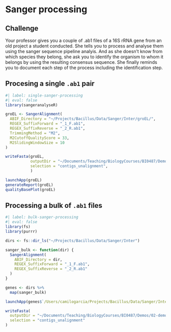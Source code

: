 # Sanger processing

## Challenge {.unnumbered}
Your professor gives you a couple of .ab1 files of a 16S rRNA gene from an old project a student conducted. She tells you to process and analyse them using the sanger sequence pipeline analyis. And as she doesn’t know from which species they belong, she ask you to identify the organism to whom it belongs by using the resulting consensus sequence. She finally reminds you to document each step of the process including the identification step.

## Procesing a single `.ab1` pair {.unnumbered}

```r
#| label: single-sanger-processing
#| eval: false
library(sangeranalyseR)

groEL <- SangerAlignment(
  ABIF_Directory = "~/Projects/Bacillus/Data/Sanger/Inter/groEL/",
  REGEX_SuffixForward = "_1_F.ab1",
  REGEX_SuffixReverse = "_2_R.ab1",
  TrimmingMethod = "M2",
  M2CutoffQualityScore = 33,
  M2SlidingWindowSize = 10
)

writeFasta(groEL, 
           outputDir = "~/Documents/Teaching/BiologyCourses/BI0487/Demos/02-demo-sangeranalysis",
           selection = "contigs_unalignment",
           )

launchApp(groEL)
generateReport(groEL)
qualityBasePlot(groEL)
```

## Processing a bulk of `.ab1` files {.unnumbered}

```r
#| label: bulk-sanger-processing
#| eval: false
library(fs)
library(purrr)

dirs <- fs::dir_ls("~/Projects/Bacillus/Data/Sanger/Inter")

sanger_bulk <- function(dir) {
  SangerAlignment(
    ABIF_Directory = dir,
    REGEX_SuffixForward = "_1_F.ab1",
    REGEX_SuffixReverse = "_2_R.ab1"
  )
}

genes <- dirs %>% 
  map(sanger_bulk)

launchApp(genes$`/Users/camilogarcia/Projects/Bacillus/Data/Sanger/Inter/gyrA`)

writeFasta(
  outputDir = "~/Documents/Teaching/BiologyCourses/BI0487/Demos/02-demo-sangeranalysis",
  selection = "contigs_unalignment"
)

```
